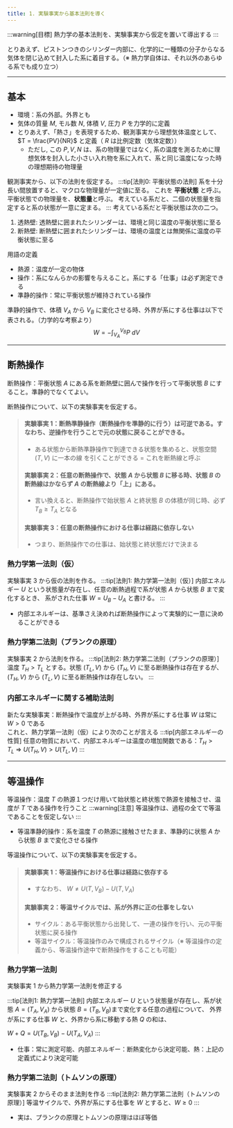 ```yaml
---
title: 1. 実験事実から基本法則を導く
---
```

:::warning[目標]
熱力学の基本法則を、実験事実から仮定を置いて導出する
:::

とりあえず、ピストンつきのシリンダー内部に、化学的に一種類の分子からなる気体を閉じ込めて封入した系に着目する。（※ 熱力学自体は、それ以外のあらゆる系でも成り立つ）

---
## 基本
- 環境：系の外部。外界とも
- 気体の質量 $M$, モル数 $N$, 体積 $V$, 圧力 $P$ を力学的に定義
- とりあえず、「熱さ」を表現するため、観測事実から理想気体温度として、$T = \frac{PV}{NR}$ と定義（ $R$ は比例定数（気体定数））
    - ただし, この $P, V, N$ は、系の物理量ではなく, 系の温度を測るために理想気体を封入した小さい入れ物を系に入れて、系と同じ温度になった時の理想期待の物理量

観測事実から、以下の法則を仮定する。
:::tip[法則0: 平衡状態の法則]
系を十分長い間放置すると、マクロな物理量が一定値に至る。
これを **平衡状態** と呼ぶ。平衡状態での物理量を、**状態量**と呼ぶ。
考えている系だと、二個の状態量を指定すると系の状態が一意に定まる。
:::
考えている系だと平衡状態は次の二つ。
1. 透熱壁: 透熱壁に囲まれたシリンダーは、環境と同じ温度の平衡状態に至る
2. 断熱壁: 断熱壁に囲まれたシリンダーは、環境の温度とは無関係に温度の平衡状態に至る

用語の定義
- 熱源：温度が一定の物体
- 操作：系になんらかの影響を与えること。系にする「仕事」は必ず測定できる
- 準静的操作：常に平衡状態が維持されている操作

準静的操作で、体積 $V_A$ から $V_B$ に変化させる時、外界が系にする仕事は以下で表される。（力学的な考察より）
$$
W = - \int_{V_A}^{V_B} P~dV
$$

---
## 断熱操作
断熱操作：平衡状態 $A$ にある系を断熱壁に囲んで操作を行って平衡状態 $B$ にすること。準静的でなくてよい。

断熱操作について、以下の実験事実を仮定する。
> #### 実験事実 1：断熱準静操作（断熱操作を準静的に行う）は可逆である。すなわち、逆操作を行うことで元の状態に戻ることができる。
> - ある状態から断熱準静操作で到達できる状態を集めると、状態空間 $(T,V)$ に一本の線 を引くことができる = これを断熱線と呼ぶ
> 
> #### 実験事実 2：任意の断熱操作で、状態 $A$ から状態 $B$ に移る時、状態 $B$ の断熱線はかならず $A$ の断熱線より「上」にある。
> - 言い換えると、断熱操作で始状態 $A$ と終状態 $B$ の体積が同じ時、必ず $T_B \ge T_A$ となる
>
> #### 実験事実 3：任意の断熱操作における仕事は経路に依存しない
> - つまり、断熱操作での仕事は、始状態と終状態だけで決まる

### 熱力学第一法則（仮）
実験事実 3 から仮の法則を作る。
:::tip[法則1: 熱力学第一法則（仮）]
内部エネルギー $U$ という状態量が存在し、任意の断熱過程で系が状態 $A$ から状態 $B$ まで変化するとき、
系がされた仕事 $W = U_B - U_A$ と書ける。
:::
- 内部エネルギーは、基準さえ決めれば断熱操作によって実験的に一意に決めることができる

### 熱力学第二法則（プランクの原理）
実験事実 2 から法則を作る。
:::tip[法則2: 熱力学第二法則（プランクの原理）]
温度 $T_H > T_L$ とする。状態 $(T_L,V)$ から $(T_H,V)$ に至る断熱操作は存在するが、$(T_H,V)$ から $(T_L,V)$ に至る断熱操作は存在しない。
:::

### 内部エネルギーに関する補助法則
新たな実験事実：断熱操作で温度が上がる時、外界が系にする仕事 $W$ は常に $W > 0$ である  
これと、熱力学第一法則（仮）により次のことが言える
:::tip[内部エネルギーの性質]
任意の物質において、内部エネルギーは温度の増加関数である：$T_H > T_L~\Rightarrow~U(T_H,V) > U(T_L,V)$
:::

---
## 等温操作
等温操作：温度 $T$ の熱源１つだけ用いて始状態と終状態で熱源を接触させ、温度が $T$ である操作を行うこと
:::warning[注意]
等温操作は、過程の全てで等温であることを仮定しない
:::
- 等温準静的操作：系を温度 $T$ の熱源に接触させたまま、準静的に状態 $A$ から状態 $B$ まで変化させる操作

等温操作について、以下の実験事実を仮定する。
> #### 実験事実 1：等温操作における仕事は経路に依存する
> - すなわち、 $W \ne U(T, V_B) - U(T, V_A)$
>
> #### 実験事実 2：等温サイクルでは、系が外界に正の仕事をしない
> - サイクル：ある平衡状態から出発して、一連の操作を行い、元の平衡状態に戻る操作
> - 等温サイクル：等温操作のみで構成されるサイクル（※ 等温操作の定義から、等温操作途中で断熱操作をすることも可能）

### 熱力学第一法則
実験事実 1 から熱力学第一法則を修正する

:::tip[法則1: 熱力学第一法則]
内部エネルギー $U$ という状態量が存在し、系が状態 $A = (T_A ,V_A)$ から状態 $B = (T_B ,V_B)$まで変化する任意の過程について、
外界が系にする仕事 $W$ と、外界から系に移動する熱 $Q$ の和は、

$W +Q = U(T_B,V_B)−U(T_A,V_A)$
:::
- 仕事：常に測定可能、内部エネルギー：断熱変化から決定可能、熱：上記の定義式により決定可能

### 熱力学第二法則（トムソンの原理）
実験事実 2 からそのまま法則を作る
:::tip[法則2: 熱力学第二法則（トムソンの原理）]
等温サイクルで、外界が系にする仕事を $W$ とすると、$W \ge 0$
:::
- 実は、プランクの原理とトムソンの原理はほぼ等価